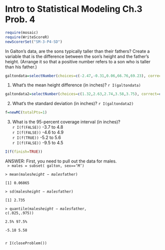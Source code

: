 Intro to Statistical Modeling Ch.3 Prob. 4
========================================================
```r
require(mosaic)
require(WriteScoreR)
newScorerSet("SM-3-P4-SD")
```

In Galton's data, are the sons typically taller than their fathers? 
Create a variable that is
the difference between the son's height and the father's height.
(Arrange it so that a positive number refers to a son who is taller
than his father.)

```r
galtondata=selectNumber(choices=c(-2.47,-0.31,0.06,66.76,69.23), correct=c(0.06), name="meanDifference", totalPts=1)
```
1. What's the mean height difference (in inches)? `r I(galtondata)`

```r
galtondata2=selectNumber(choices=c(1.32,2.63,2.74,3.58,3.75), correct=c(2.74), name="StdDev", totalPts=1)
```
2. What's the standard deviation (in inches)? `r I(galtondata2)`

```r
f=newMC(totalPts=1)
```
3. What is the 95-percent coverage interval (in inches)?      
  `r I(f(FALSE))` -3.7 to 4.8      
  `r I(f(FALSE))` -4.6 to 4.9     
  `r I(f(TRUE))` -5.2 to 5.6     
  `r I(f(FALSE))` -9.5 to 4.5     
```r
I(f(finish=TRUE))
```

<aside>
ANSWER:
First, you need to pull out the data for males.     
<code>
\> males = subset( galton, sex=='M')     
\> mean(males$height - males$father)     
[1] 0.06065     
\> sd(males$height - males$father)     
[1] 2.735     
\> quantile(males$height - males$father, c(.025,.975))     
 2.5% 97.5%      
-5.18  5.58      
</code>
</aside>

`r I(closeProblem())`
